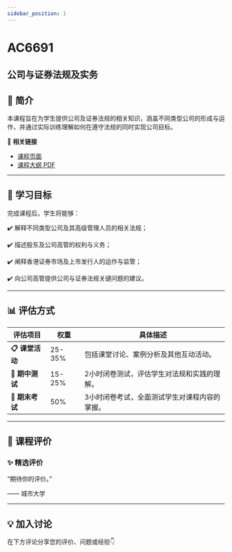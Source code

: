 ```yaml
---
sidebar_position: 1
---
```


# AC6691
## 公司与证券法规及实务

## **📘 简介**
本课程旨在为学生提供公司及证券法规的相关知识，涵盖不同类型公司的形成与运作，并通过实际训练理解如何在遵守法规的同时实现公司目标。

🔗 **相关链接**
- [课程页面](https://www.cityu.edu.hk/catalogue/pg/202526/course/AC6691.htm)
- [课程大纲 PDF](https://www.cityu.edu.hk/catalogue/pg/202526/course/AC6691.pdf)

---

## **🎯 学习目标**

完成课程后，学生将能够：


✔️ 解释不同类型公司及其高级管理人员的相关法规；

✔️ 描述股东及公司高管的权利与义务；

✔️ 阐释香港证券市场及上市发行人的运作与监管；

✔️ 向公司高管提供公司与证券法规关键问题的建议。

---

## **📊 评估方式**

| **评估项目**               | **权重** | **具体描述**                                                                                     |
|---------------------------|---------|-----------------------------------------------------------------------------------------------|
| **📋 课堂活动**             | 25-35%  | 包括课堂讨论、案例分析及其他互动活动。                                                          |
| **📝 期中测试**             | 15-25%  | 2小时闭卷测试，评估学生对法规和实践的理解。                                                     |
| **🎤 期末考试**             | 50%     | 3小时闭卷考试，全面测试学生对课程内容的掌握。                                                   |

---

## **💬 课程评价**

### ✨ **精选评价**
<div className={commentStyles.commentBox}>
    <p className={commentStyles.commentText}>
        “期待你的评价。”
    </p>
    <p className={commentStyles.commentAuthor}>—— 城市大学</p>
</div>

---

## **💡 加入讨论**

在下方评论分享您的评价、问题或经验👇
<Utterances />